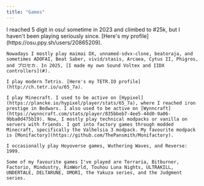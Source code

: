 ```yaml
---
title: "Games"
---
```


<ProseLayout title={frontmatter.title}>
    I reached 5 digit in osu! sometime in 2023 and climbed to #25k, but I haven't been playing seriously since. [Here's my profile](https://osu.ppy.sh/users/20865209).

    Nowadays I mostly play maimai DX, unnamed-sdvx-clone, beatoraja, and sometimes ADOFAI, Beat Saber, vivid/stasis, Arcaea, Cytus II, Phigros, and プロセカ. In 2025, [I made my own Sound Voltex and IIDX controllers](#).

    I play modern Tetris. [Here's my TETR.IO profile](http://ch.tetr.io/u/65_7a).

    I play Minecraft. I used to be active on [Hypixel](https://plancke.io/hypixel/player/stats/65_7a), where I reached iron prestige in Bedwars. I also used to be active on [Wynncraft](https://wynncraft.com/stats/player/835bbeb7-4ee5-44d0-9a06-9bba0d475b19). Now, I mostly play technical modpacks or vanilla on servers with friends. I got into factory games through modded Minecraft, specifically the Valhelsia 3 modpack. My favourite modpack is [Monifactory](https://github.com/ThePansmith/Monifactory).

    I occasionally play Hoyoverse games, Wuthering Waves, and Reverse: 1999.

    Some of my favourite games I've played are Terraria, Bitburner, Factorio, Mindustry, RimWorld, Touhou Luna Nights, ULTRAKILL, UNDERTALE, DELTARUNE, OMORI, the Yakuza series, and the Judgment series.
</ProseLayout>
